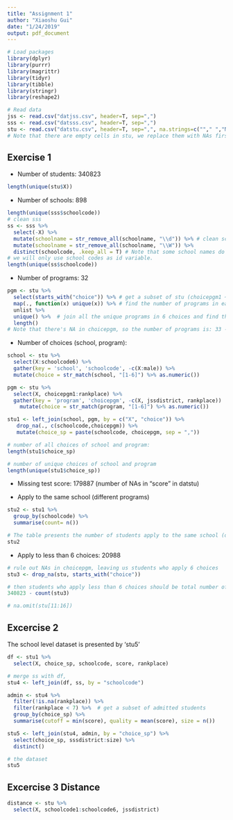 ```yaml
---
title: "Assignment 1"
author: "Xiaoshu Gui"
date: "1/24/2019"
output: pdf_document
---
```


```r
# Load packages
library(dplyr)
library(purrr)
library(magrittr)
library(tidyr)
library(tibble)
library(stringr)
library(reshape2)

# Read data
jss <- read.csv("datjss.csv", header=T, sep=",")
sss <- read.csv("datsss.csv", header=T, sep=",")
stu <- read.csv("datstu.csv", header=T, sep=",", na.strings=c(""," ","NA"))
# Note that there are empty cells in stu, we replace them with NAs first.
```

## Exercise 1
* Number of students: 340823
```r
length(unique(stu$X))
```

* Number of schools: 898
```r
length(unique(sss$schoolcode))
# clean sss
ss <- sss %>% 
  select(-X) %>%
  mutate(schoolname = str_remove_all(schoolname, "\\d")) %>% # clean school names
  mutate(schoolname = str_remove_all(schoolname, "\\W")) %>%
  distinct(schoolcode, .keep_all = T) # Note that some school names do not match their school code,
# we will only use school codes as id variable. 
length(unique(ss$schoolcode))
```

* Number of programs: 32
```r
pgm <- stu %>% 
  select(starts_with("choice")) %>% # get a subset of stu (choicepgm1 ~ 6)
  map(., function(x) unique(x)) %>% # find the number of programs in each "choicepgm"
  unlist %>% 
  unique() %>%  # join all the unique programs in 6 choices and find the unique value.
  length() 
# Note that there's NA in choicepgm, so the number of programs is: 33 - 1 = 32
```

* Number of choices (school, program): 
```r
school <- stu %>%
  select(X:schoolcode6) %>%
  gather(key = 'school', 'schoolcode', -c(X:male)) %>%
  mutate(choice = str_match(school, "[1-6]") %>% as.numeric())

pgm <- stu %>% 
  select(X, choicepgm1:rankplace) %>%
  gather(key = 'program', 'choicepgm', -c(X, jssdistrict, rankplace))   %>%
    mutate(choice = str_match(program, "[1-6]") %>% as.numeric())

stu1 <- left_join(school, pgm, by = c("X", "choice")) %>%
   drop_na(., c(schoolcode,choicepgm)) %>%
   mutate(choice_sp = paste(schoolcode, choicepgm, sep = ","))

# number of all choices of school and program:
length(stu1$choice_sp)

# number of unique choices of school and program
length(unique(stu1$choice_sp))
```

* Missing test score: 179887 (number of NAs in "score" in datstu)

* Apply to the same school (different programs)
```r
stu2 <- stu1 %>%
  group_by(schoolcode) %>%
  summarise(count= n())

# The table presents the number of students apply to the same school (dif programs)
stu2
```

* Apply to less than 6 choices: 20988

```r
# rule out NAs in choicepgm, leaving us students who apply 6 choices
stu3 <- drop_na(stu, starts_with("choice"))

# then students who apply less than 6 choices should be total number of students minus those who apply 6 choices:
340823 - count(stu3)

# na.omit(stu[11:16])
```


## Excercise 2
The school level dataset is presented by 'stu5'
```r
df <- stu1 %>%
  select(X, choice_sp, schoolcode, score, rankplace)

# merge ss with df, 
stu4 <- left_join(df, ss, by = "schoolcode") 

admin <- stu4 %>%  
  filter(!is.na(rankplace)) %>% 
  filter(rankplace < 7) %>%  # get a subset of admitted students
  group_by(choice_sp) %>%
  summarise(cutoff = min(score), quality = mean(score), size = n())

stu5 <- left_join(stu4, admin, by = "choice_sp") %>%
  select(choice_sp, sssdistrict:size) %>%
  distinct()

# the dataset
stu5
```



## Excercise 3 Distance
```r
distance <- stu %>%
  select(X, schoolcode1:schoolcode6, jssdistrict)
```

